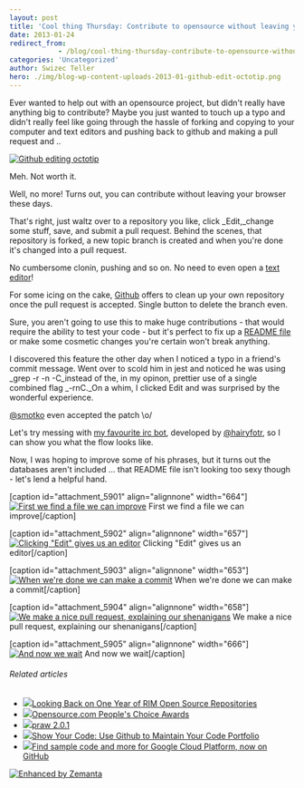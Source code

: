 ```yaml
---
layout: post
title: 'Cool thing Thursday: Contribute to opensource without leaving your browser'
date: 2013-01-24
redirect_from: 
            - /blog/cool-thing-thursday-contribute-to-opensource-without-leaving-your-browser/swizec/5900
categories: 'Uncategorized'
author: Swizec Teller
hero: ./img/blog-wp-content-uploads-2013-01-github-edit-octotip.png
---
```

Ever wanted to help out with an opensource project, but didn't really have anything big to contribute? Maybe you just wanted to touch up a typo and didn't really feel like going through the hassle of forking and copying to your computer and text editors and pushing back to github and making a pull request and ..



[![Github editing octotip](http://swizec.com/blog/wp-content/uploads/2013/01/github-edit-octotip.png "Github editing octotip")](./img/blog-wp-content-uploads-2013-01-github-edit-octotip.png)



Meh. Not worth it.



Well, no more! Turns out, you can contribute without leaving your browser these days.



That's right, just waltz over to a repository you like, click _Edit,_change some stuff, save, and submit a pull request. Behind the scenes, that repository is forked, a new topic branch is created and when you're done it's changed into a pull request.



No cumbersome clonin, pushing and so on. No need to even open a [text editor](http://en.wikipedia.org/wiki/Text_editor "Text editor")!



For some icing on the cake, [Github](http://github.com "GitHub") offers to clean up your own repository once the pull request is accepted. Single button to delete the branch even.



Sure, you aren't going to use this to make huge contributions - that would require the ability to test your code - but it's perfect to fix up a [README file](http://en.wikipedia.org/wiki/README "README") or make some cosmetic changes you're certain won't break anything.



I discovered this feature the other day when I noticed a typo in a friend's commit message. Went over to scold him in jest and noticed he was using _grep -r -n -C_instead of the, in my opinon, prettier use of a single combined flag _-rnC._On a whim, I clicked Edit and was surprised by the wonderful experience.



[@smotko](https://twitter.com/smotko) even accepted the patch \\o/



Let's try messing with [my favourite irc bot](https://github.com/HairyFotr/haibot), developed by [@hairyfotr](https://twitter.com/hairyfotr), so I can show you what the flow looks like.



Now, I was hoping to improve some of his phrases, but it turns out the databases aren't included ... that README file isn't looking too sexy though - let's lend a helpful hand.



\[caption id="attachment_5901" align="alignnone" width="664"][![First we find a file we can improve](http://swizec.com/blog/wp-content/uploads/2013/01/github-editing-step1.png "First we find a file we can improve")](./img/blog-wp-content-uploads-2013-01-github-editing-step1.png) First we find a file we can improve\[/caption]



\[caption id="attachment_5902" align="alignnone" width="657"][![Clicking "Edit" gives us an editor](http://swizec.com/blog/wp-content/uploads/2013/01/github-editing-step2.png 'Clicking "Edit" gives us an editor')](./img/blog-wp-content-uploads-2013-01-github-editing-step2.png) Clicking "Edit" gives us an editor\[/caption]



\[caption id="attachment_5903" align="alignnone" width="653"][![When we're done we can make a commit](http://swizec.com/blog/wp-content/uploads/2013/01/github-editing-step3.png "When we're done we can make a commit")](./img/blog-wp-content-uploads-2013-01-github-editing-step3.png) When we're done we can make a commit\[/caption]



\[caption id="attachment_5904" align="alignnone" width="658"][![We make a nice pull request, explaining our shenanigans](http://swizec.com/blog/wp-content/uploads/2013/01/github-editing-step4.png "We make a nice pull request, explaining our shenanigans")](./img/blog-wp-content-uploads-2013-01-github-editing-step4.png) We make a nice pull request, explaining our shenanigans\[/caption]



\[caption id="attachment_5905" align="alignnone" width="666"][![And now we wait](http://swizec.com/blog/wp-content/uploads/2013/01/github-editing-step6.png "And now we wait")](./img/blog-wp-content-uploads-2013-01-github-editing-step6.png) And now we wait\[/caption]

###### Related articles

- [![](http://i.zemanta.com/noimg_98_80_80.jpg)](http://devblog.blackberry.com/2011/10/rim-open-source/)[Looking Back on One Year of RIM Open Source Repositories](http://devblog.blackberry.com/2011/10/rim-open-source/)
- [![](http://i.zemanta.com/140123028_80_80.jpg)](http://www.web2learning.net/archives/8132)[Opensource.com People's Choice Awards](http://www.web2learning.net/archives/8132)
- [![](http://i.zemanta.com/138969943_80_80.jpg)](http://pypi.python.org/pypi/praw/2.0.1)[praw 2.0.1](http://pypi.python.org/pypi/praw/2.0.1)
- [![](http://i.zemanta.com/138072280_80_80.jpg)](http://theindustry.cc/2013/01/14/show-your-code-use-github-to-maintain-your-code-portfolio/)[Show Your Code: Use Github to Maintain Your Code Portfolio](http://theindustry.cc/2013/01/14/show-your-code-use-github-to-maintain-your-code-portfolio/)
- [![](http://i.zemanta.com/139938862_80_80.jpg)](http://googledevelopers.blogspot.com/2013/01/find-sample-code-and-more-for-google.html)[Find sample code and more for Google Cloud Platform, now on GitHub](http://googledevelopers.blogspot.com/2013/01/find-sample-code-and-more-for-google.html)

[![Enhanced by Zemanta](http://img.zemanta.com/zemified_e.png?x-id=b0b29354-f38b-4832-980f-00c0f0c56972)](http://www.zemanta.com/?px "Enhanced by Zemanta")